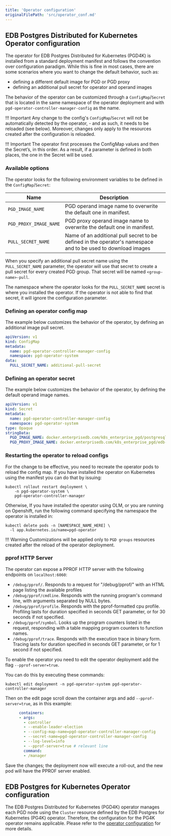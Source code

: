 ```yaml
---
title: 'Operator configuration'
originalFilePath: 'src/operator_conf.md'
---
```


## EDB Postgres Distributed for Kubernetes Operator configuration

The operator for EDB Postgres Distributed for Kubernetes (PGD4K) is installed from a standard
deployment manifest and follows the convention over configuration paradigm. While this is fine
in most cases, there are some scenarios where you want to change the default behavior, such as:

-   defining a different default image for PGD or PGD proxy
-   defining an additional pull secret for operator and operand images

The behavior of the operator can be customized through a `ConfigMap`/`Secret` that
is located in the same namespace of the operator deployment and with
`pgd-operator-controller-manager-config` as the name.

!!! Important
    Any change to the config's `ConfigMap`/`Secret` will not be automatically
    detected by the operator, - and as such, it needs to be reloaded (see below).
    Moreover, changes only apply to the resources created after the configuration
    is reloaded.

!!! Important
    The operator first processes the ConfigMap values and then the Secret’s, in this order.
    As a result, if a parameter is defined in both places, the one in the Secret will be used.

### Available options

The operator looks for the following environment variables to be defined in the `ConfigMap`/`Secret`:

| Name                   | Description                                                                                                   |
| ---------------------- | ------------------------------------------------------------------------------------------------------------- |
| `PGD_IMAGE_NAME`       | PGD operand image name to overwrite the default one in manifest.                                              |
| `PGD_PROXY_IMAGE_NAME` | PGD proxy operand image name to overwrite the default one in manifest.                                        |
| `PULL_SECRET_NAME`     | Name of an additional pull secret to be defined in the operator's namespace and to be used to download images |

When you specify an additional pull secret name using the `PULL_SECRET_NAME` parameter,
the operator will use that secret to create a pull secret for every created PGD group.
That secret will be named `<group-name>-pull`.

The namespace where the operator looks for the `PULL_SECRET_NAME` secret is where
you installed the operator. If the operator is not able to find that secret, it
will ignore the configuration parameter.

### Defining an operator config map

The example below customizes the behavior of the operator, by defining
an additional image pull secret.

```yaml
apiVersion: v1
kind: ConfigMap
metadata:
  name: pgd-operator-controller-manager-config
  namespace: pgd-operator-system
data:
  PULL_SECRET_NAME: additional-pull-secret
```

### Defining an operator secret

The example below customizes the behavior of the operator, by defining
the default operand image names.

```yaml
apiVersion: v1
kind: Secret
metadata:
  name: pgd-operator-controller-manager-config
  namespace: pgd-operator-system
type: Opaque
stringData:
  PGD_IMAGE_NAME: docker.enterprisedb.com/k8s_enterprise_pgd/postgresql-pgd:17.4-5.7.0-1
  PGD_PROXY_IMAGE_NAME: docker.enterprisedb.com/k8s_enterprise_pgd/edb-pgd-proxy:5.7.0-1
```

### Restarting the operator to reload configs

For the change to be effective, you need to recreate the operator pods to
reload the config map. If you have installed the operator on Kubernetes
using the manifest you can do that by issuing:

```shell
kubectl rollout restart deployment \
    -n pgd-operator-system \
    pgd-operator-controller-manager
```

Otherwise, If you have installed the operator using OLM, or you are running on
Openshift, run the following command specifying the namespace the operator is
installed in:

```shell
kubectl delete pods -n [NAMESPACE_NAME_HERE] \
  -l app.kubernetes.io/name=pgd-operator
```

!!! Warning
    Customizations will be applied only to `PGD groups` resources created
    after the reload of the operator deployment.

### pprof HTTP Server

The operator can expose a PPROF HTTP server with the following endpoints on `localhost:6060`:

-   `/debug/pprof/`. Responds to a request for "/debug/pprof/" with an HTML page listing the available profiles
-   `/debug/pprof/cmdline`. Responds with the running program's command line, with arguments separated by NULL bytes.
-   `/debug/pprof/profile`. Responds with the pprof-formatted cpu profile. Profiling lasts for duration specified in seconds GET parameter, or for 30 seconds if not specified.
-   `/debug/pprof/symbol`. Looks up the program counters listed in the request, responding with a table mapping program counters to function names.
-   `/debug/pprof/trace`. Responds with the execution trace in binary form.  Tracing lasts for duration specified in seconds GET parameter, or for 1 second if not specified.

To enable the operator you need to edit the operator deployment add the flag `--pprof-server=true`.

You can do this by executing these commands:

```shell
kubectl edit deployment -n pgd-operator-system pgd-operator-controller-manager
```

Then on the edit page scroll down the container args and add
`--pprof-server=true`, as in this example:

```yaml
      containers:
      - args:
        - controller
        - --enable-leader-election
        - --config-map-name=pgd-operator-controller-manager-config
        - --secret-name=pgd-operator-controller-manager-config
        - --log-level=info
        - --pprof-server=true # relevant line
        command:
        - /manager
```

Save the changes; the deployment now will execute a roll-out, and the new pod
will have the PPROF server enabled.

## EDB Postgres for Kubernetes Operator configuration

The EDB Postgres Distributed for Kubernetes (PGD4K) operator manages each PGD node using the `Cluster`
resource defined by the EDB Postgres for Kubernetes (PG4K) operator. Therefore,  the configuration for the PG4K
operator remains applicable. Please refer to the [operator configuration](/postgres_for_kubernetes/latest/operator_conf/)
for more details.
